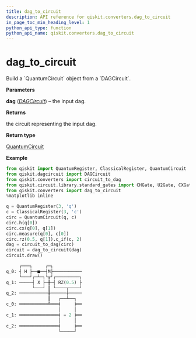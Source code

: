 ```yaml
---
title: dag_to_circuit
description: API reference for qiskit.converters.dag_to_circuit
in_page_toc_min_heading_level: 1
python_api_type: function
python_api_name: qiskit.converters.dag_to_circuit
---
```


<span id="dag-to-circuit" />

# dag\_to\_circuit

<Function id="qiskit.converters.dag_to_circuit" isDedicatedPage={true} github="https://github.com/qiskit/qiskit/tree/stable/0.14/qiskit/converters/dag_to_circuit.py" signature="dag_to_circuit(dag)">
  Build a `QuantumCircuit` object from a `DAGCircuit`.

  **Parameters**

  **dag** ([*DAGCircuit*](qiskit.dagcircuit.DAGCircuit "qiskit.dagcircuit.DAGCircuit")) – the input dag.

  **Returns**

  the circuit representing the input dag.

  **Return type**

  [QuantumCircuit](qiskit.circuit.QuantumCircuit "qiskit.circuit.QuantumCircuit")

  **Example**

  ```python
  from qiskit import QuantumRegister, ClassicalRegister, QuantumCircuit
  from qiskit.dagcircuit import DAGCircuit
  from qiskit.converters import circuit_to_dag
  from qiskit.circuit.library.standard_gates import CHGate, U2Gate, CXGate
  from qiskit.converters import dag_to_circuit
  %matplotlib inline

  q = QuantumRegister(3, 'q')
  c = ClassicalRegister(3, 'c')
  circ = QuantumCircuit(q, c)
  circ.h(q[0])
  circ.cx(q[0], q[1])
  circ.measure(q[0], c[0])
  circ.rz(0.5, q[1]).c_if(c, 2)
  dag = circuit_to_dag(circ)
  circuit = dag_to_circuit(dag)
  circuit.draw()
  ```

  ```python
       ┌───┐     ┌─┐           
  q_0: ┤ H ├──■──┤M├───────────
       └───┘┌─┴─┐└╥┘┌─────────┐
  q_1: ─────┤ X ├─╫─┤ RZ(0.5) ├
            └───┘ ║ └────┬────┘
  q_2: ───────────╫──────┼─────
                  ║   ┌──┴──┐  
  c_0: ═══════════╩═══╡     ╞══
                      │     │  
  c_1: ═══════════════╡ = 2 ╞══
                      │     │  
  c_2: ═══════════════╡     ╞══
                      └─────┘  
  ```
</Function>

